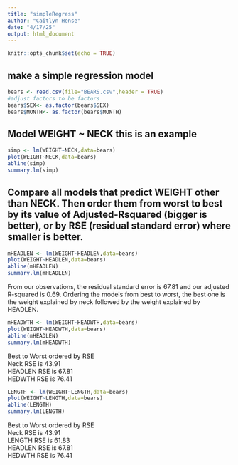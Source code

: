 ```yaml
---
title: "simpleRegress"
author: "Caitlyn Hense"
date: "4/17/25"
output: html_document
---
```


```r
knitr::opts_chunk$set(echo = TRUE)
```

## make a simple regression model

```r
bears <- read.csv(file="BEARS.csv",header = TRUE)
#adjust factors to be factors
bears$SEX<- as.factor(bears$SEX)
bears$MONTH<- as.factor(bears$MONTH)
```

## Model WEIGHT ~ NECK  this is an example  

```r
simp <- lm(WEIGHT~NECK,data=bears)
plot(WEIGHT~NECK,data=bears)
abline(simp)
summary.lm(simp)
```



## Compare all models that predict WEIGHT other than NECK. Then order them from worst to best by its value of Adjusted-Rsquared (bigger is better), or by RSE (residual standard error) where smaller is better. 
```r
mHEADLEN <- lm(WEIGHT~HEADLEN,data=bears)
plot(WEIGHT~HEADLEN,data=bears)
abline(mHEADLEN)
summary.lm(mHEADLEN)
```

From our observations, the residual standard error is 67.81 and our adjusted R-squared is 0.69. Ordering the models from best to worst, the best one is the weight explained by neck followed by the weight explained by HEADLEN.

```r
mHEADWTH <- lm(WEIGHT~HEADWTH,data=bears)
plot(WEIGHT~HEADWTH,data=bears)
abline(mHEADLEN)
summary.lm(mHEADWTH)
```

Best to Worst ordered by RSE  
Neck RSE is 43.91   
HEADLEN RSE is 67.81  
HEDWTH RSE is 76.41  

```r
LENGTH <- lm(WEIGHT~LENGTH,data=bears)
plot(WEIGHT~LENGTH,data=bears)
abline(LENGTH)
summary.lm(LENGTH)
```

Best to Worst ordered by RSE  
Neck RSE is 43.91  
LENGTH RSE is 61.83  
HEADLEN RSE is 67.81  
HEDWTH RSE is 76.41 
 

